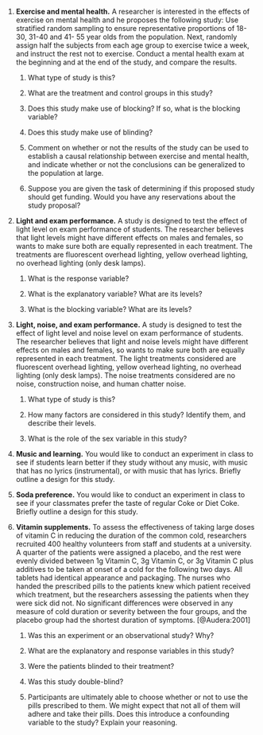 1.  **Exercise and mental health.** 
A researcher is interested in the effects of exercise on mental health and he proposes the following study: Use stratified random sampling to ensure representative proportions of 18-30, 31-40 and 41- 55 year olds from the population. 
Next, randomly assign half the subjects from each age group to exercise twice a week, and instruct the rest not to exercise. 
Conduct a mental health exam at the beginning and at the end of the study, and compare the results.

    1.  What type of study is this?

    2.  What are the treatment and control groups in this study?

    3.  Does this study make use of blocking? If so, what is the
        blocking variable?

    4.  Does this study make use of blinding?

    5.  Comment on whether or not the results of the study can be used
        to establish a causal relationship between exercise and mental
        health, and indicate whether or not the conclusions can be
        generalized to the population at large.

    6.  Suppose you are given the task of determining if this proposed
        study should get funding. Would you have any reservations about
        the study proposal?

1.  **Light and exam performance.** 
A study is designed to test the effect of light level on exam performance of students. 
The researcher believes that light levels might have different effects on males and females, so wants to make sure both are equally represented in each treatment. 
The treatments are fluorescent overhead lighting, yellow overhead lighting, no overhead lighting (only desk lamps).

    1.  What is the response variable?

    2.  What is the explanatory variable? What are its levels?

    3.  What is the blocking variable? What are its levels?

1.  **Light, noise, and exam performance.** 
A study is designed to test the effect of light level and noise level on exam performance of students. 
The researcher believes that light and noise levels might have different effects on males and females, so wants to make sure both are equally represented in each treatment. 
The light treatments considered are fluorescent overhead lighting, yellow overhead lighting, no overhead lighting (only desk lamps). 
The noise treatments considered are no noise, construction noise, and human chatter noise.

    1.  What type of study is this?

    2.  How many factors are considered in this study? Identify them, and describe their levels.

    3.  What is the role of the sex variable in this study?

1.  **Music and learning.** 
You would like to conduct an experiment in class to see if students learn better if they study without any music, with music that has no lyrics (instrumental), or with music that has lyrics. 
Briefly outline a design for this study.

1.  **Soda preference.** 
You would like to conduct an experiment in class to see if your classmates prefer the taste of regular Coke or Diet Coke. 
Briefly outline a design for this study.

1.  **Vitamin supplements.** 
To assess the effectiveness of taking large doses of vitamin C in reducing the duration of the common cold, researchers recruited 400 healthy volunteers from staff and students at a university. 
A quarter of the patients were assigned a placebo, and the rest were evenly divided between 1g Vitamin C, 3g Vitamin C, or 3g Vitamin C plus additives to be taken at onset of a cold for the following two days. 
All tablets had identical appearance and packaging. 
The nurses who handed the prescribed pills to the patients knew which patient received which treatment, but the researchers assessing the patients when they were sick did not. 
No significant differences were observed in any measure of cold duration or severity between the four groups, and the placebo group had the shortest duration of symptoms. [@Audera:2001]

    1.  Was this an experiment or an observational study? Why?

    2.  What are the explanatory and response variables in this study?

    3.  Were the patients blinded to their treatment?

    4.  Was this study double-blind?

    5.  Participants are ultimately able to choose whether or not to use the pills prescribed to them. We might expect that not all of them will adhere and take their pills. Does this introduce a confounding variable to the study? Explain your reasoning.
